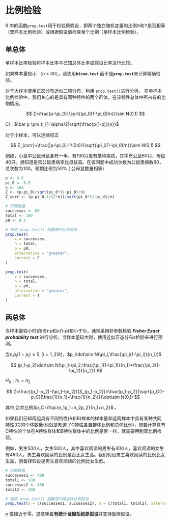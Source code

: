 # 比例检验

R 中的函数`prop.test`用于检验原假设，即两个独立随机变量的比例X和Y是否相等（双样本比例检验）或根据假设值检查单个比例（单样本比例检验）。

## 单总体

单样本比率检验将样本比率与已知总体比率或假设比率进行比较。

::: callout-note
如果样本量较小 （n \< 30），请使用**`binom.test`** 而不是**`prop.test`**来计算精确检验。
:::

对于大样本使用正态分布近似二项分布，利用 `prop.test()`进行分析。 在单样本比例检验中，我们关心的是具有同种特性的两个群体，在该特性总体中所占有的比例情况。

$$
Z=\frac{p-\pi_0}{\sqrt{\pi_0(1-\pi_0)/n}}\sim N(0,1)
$$

CI：$\bar p \pm z_{1-\alpha/2}\sqrt{\frac{p(1-p)}{n}}$

对于小样本，可以连续校正

$$
Z_{corr}=\frac{|p-\pi_0|-1/(2n)}{\sqrt{\pi_0(1-\pi_0)/n}}\sim N(0,1)
$$

例如，小鼠中公鼠母鼠各有一半，有100只患有某种疾病，其中有公鼠60只，母鼠40只。想知道是否公鼠患病率比母鼠高。在该问题中成功次数为公鼠患病数60，总次数为100，预期比例为50% ( 公母鼠数量相等)

```r
p <- 0.6
pi_0 <- 0.5
n <- 100
Z <- (p-pi_0)/sqrt(pi_0*(1-pi_0)/n)
Z_corr <- (p-pi_0-1/(2*n))/sqrt(pi_0*(1-pi_0)/n)
```

```r
# 示例数据
successes <- 60
total <- 100
p0 <- 0.5

# 使用 prop.test() 函数进行比例检验
prop.test(
    x = successes,
    n = total,
    p = p0,
    alternative = "greater",
    correct = F
)


```

```r
prop.test(
    x = successes,
    n = total,
    p = p0,
    alternative = "greater",
    correct = T
)
```

## 两总体

当样本量较小时(所有np和n(1-p)都小于5)，通常采用非参数检验 ***Fisher Exact probability test*** 进行分析。当样本量较大时，使用近似正态分布z检验来进行预测。

当$n_ip_i(1-p_i)≥5,(i=1,2)$时，$p_i\dot\sim N(\pi_i,\frac{\pi_i(1-\pi_i)}{n_i})$

$$
(p_1-p_2)\dot\sim N(\pi_1-\pi_2,\frac{\pi_1(1-\pi_1)}{n_1}+\frac{\pi_2(1-\pi_2)}{n_2})
$$

$H_0:\pi_1=\pi_2$

$$
Z=\frac{(p_1-p_2)-(\pi_1-\pi_2)}{S_{p_1-p_2}}=\frac{p_1-p_2}{\sqrt{p_C(1-p_C)(\frac{1}{n_1}+\frac{1}{n_2})}}\dot\sim N(0,1)
$$

其中,合并比例$p_C=\frac{n_1p_1+n_2p_2}{n_1+n_2}$ 。

如果我们已知两组具有不同特性(A和B)样本的样本量和这两样本中具有某种共同特性(C)的个体数量(也就是知道了C特性各自群体比例和总体比例)，想要计算具有C特性的个体在A特性群体和B特性群体中的比例是否一样，就需要用到双比例检验。

例如，男生500人，女生500人，其中喜欢阅读的男生有400人，喜欢阅读的女生有460人。男生喜欢阅读的比例是否比女生高。我们假设男生喜欢阅读的比例比女生高，则备择假设是男生喜欢阅读的比例比女生低。

```r
# 示例数据
successes1 <- 400
total1 <- 500
successes2 <- 460
total2 <- 500

# 使用 prop.test() 函数进行两总体比例检验
prop.test(x = c(successes1, successes2), n = c(total1, total2), alternative = "less")
```

p 值接近于零，这意味着**有统计证据拒绝原假设**并支持备择假设。
